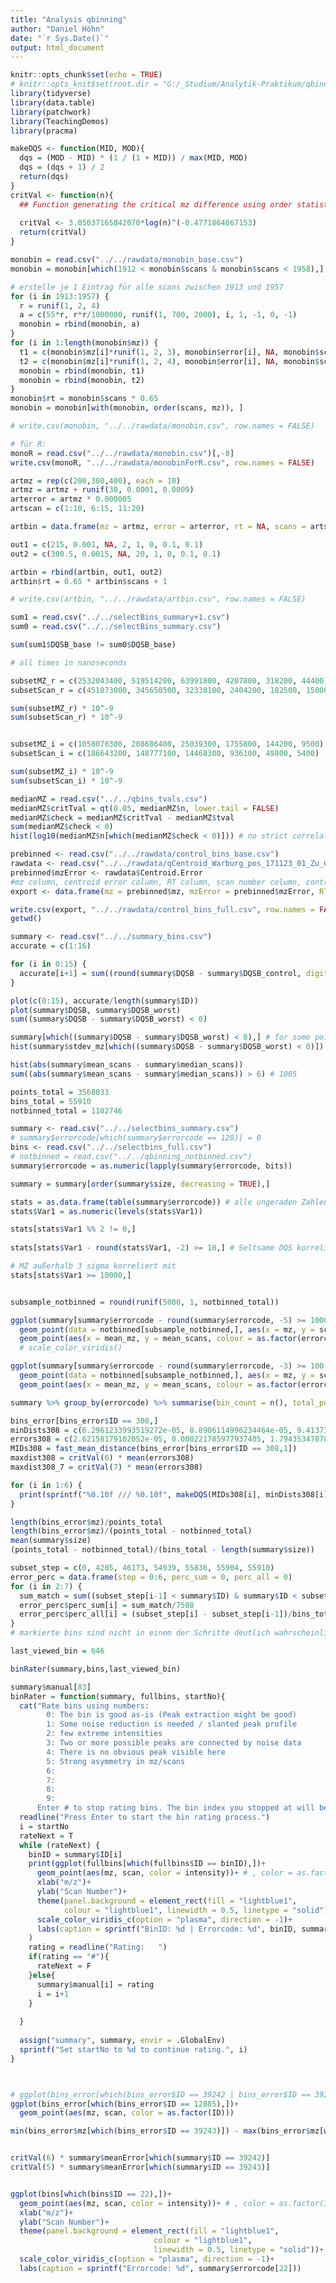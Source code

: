 ```yaml
---
title: "Analysis qbinning"
author: "Daniel Höhn"
date: "`r Sys.Date()`"
output: html_document
---
```


```r
knitr::opts_chunk$set(echo = TRUE)
# knitr::opts_knit$set(root.dir = "G:/_Studium/Analytik-Praktikum/qbinning")
library(tidyverse)
library(data.table)
library(patchwork)
library(TeachingDemos)
library(pracma)

makeDQS <- function(MID, MOD){
  dqs = (MOD - MID) * (1 / (1 + MID)) / max(MID, MOD)
  dqs = (dqs + 1) / 2
  return(dqs)
}
critVal <- function(n){
  ## Function generating the critical mz difference using order statistics
  
  critVal <- 3.05037165842070*log(n)^(-0.4771864667153)
  return(critVal)
}
```

```r
monobin = read.csv("../../rawdata/monobin_base.csv")
monobin = monobin[which(1912 < monobin$scans & monobin$scans < 1958),]

# erstelle je 1 Eintrag für alle scans zwischen 1913 und 1957
for (i in 1913:1957) {
  r = runif(1, 2, 4)
  a = c(55*r, r*r/1000000, runif(1, 700, 2000), i, 1, -1, 0, -1)
  monobin = rbind(monobin, a)
}
for (i in 1:length(monobin$mz)) {
  t1 = c(monobin$mz[i]*runif(1, 2, 3), monobin$error[i], NA, monobin$scans[i], 1, -1, 0, -1)
  t2 = c(monobin$mz[i]*runif(1, 2, 4), monobin$error[i], NA, monobin$scans[i], 1, -1, 0, -1)
  monobin = rbind(monobin, t1)
  monobin = rbind(monobin, t2)
}
monobin$rt = monobin$scans * 0.65
monobin = monobin[with(monobin, order(scans, mz)), ]

# write.csv(monobin, "../../rawdata/monobin.csv", row.names = FALSE)

# für R:
monoR = read.csv("../../rawdata/monobin.csv")[,-8]
write.csv(monoR, "../../rawdata/monobinForR.csv", row.names = FALSE)

```

```r
artmz = rep(c(200,300,400), each = 10)
artmz = artmz + runif(30, 0.0001, 0.0009)
arterror = artmz * 0.000005
artscan = c(1:10, 6:15, 11:20)

artbin = data.frame(mz = artmz, error = arterror, rt = NA, scans = artscan, intensity = 1, ID = c(rep(1:3, each = 10)), DQScen = 0.99, DQSbin = 0.99)

out1 = c(215, 0.001, NA, 2, 1, 0, 0.1, 0.1)
out2 = c(300.5, 0.0015, NA, 20, 1, 0, 0.1, 0.1)

artbin = rbind(artbin, out1, out2)
artbin$rt = 0.65 * artbin$scans + 1

# write.csv(artbin, "../../rawdata/artbin.csv", row.names = FALSE)
```



```r
sum1 = read.csv("../../selectBins_summary+1.csv")
sum0 = read.csv("../../selectBins_summary.csv")

sum(sum1$DQSB_base != sum0$DQSB_base)
```

```r
# all times in nanoseconds

subsetMZ_r = c(2532043400, 519514200, 63991800, 4207800, 318200, 44400)
subsetScan_r = c(451073000, 345650500, 32338100, 2404200, 182500, 15000)

sum(subsetMZ_r) * 10^-9
sum(subsetScan_r) * 10^-9


subsetMZ_i = c(1058070300, 208686400, 25039300, 1755800, 144200, 9500)
subsetScan_i = c(186643200, 148777100, 14468300, 936100, 49800, 5400)

sum(subsetMZ_i) * 10^-9
sum(subsetScan_i) * 10^-9
```

```r
medianMZ = read.csv("../../qbins_tvals.csv")
medianMZ$critTval = qt(0.05, medianMZ$n, lower.tail = FALSE)
medianMZ$check = medianMZ$critTval - medianMZ$tval
sum(medianMZ$check < 0)
hist(log10(medianMZ$n[which(medianMZ$check < 0)])) # no strict correlation between binsize, dqs and the median being a bad estimate of the distribution mean
```

```r
prebinned <- read.csv("../../rawdata/control_bins_base.csv")
rawdata <- read.csv("../../rawdata/qCentroid_Warburg_pos_171123_01_Zu_01.csv")
prebinned$mzError <- rawdata$Centroid.Error
#mz column, centroid error column, RT column, scan number column, control ID column 
export <- data.frame(mz = prebinned$mz, mzError = prebinned$mzError, RT = prebinned$rt, scanNo = prebinned$scanNo, intensity = prebinned$intensity, controlID = prebinned$ID, controlCentroidDQS = prebinned$DQScen, controlBinDQS = prebinned$DQSbin)

write.csv(export, "../../rawdata/control_bins_full.csv", row.names = FALSE)
getwd()
```

```r
summary <- read.csv("../../summary_bins.csv")
accurate = c(1:16)

for (i in 0:15) {
  accurate[i+1] = sum((round(summary$DQSB - summary$DQSB_control, digits = i) == 0))
}

plot(c(0:15), accurate/length(summary$ID))
plot(summary$DQSB, summary$DQSB_worst) 
sum((summary$DQSB - summary$DQSB_worst) < 0)

summary[which((summary$DQSB - summary$DQSB_worst) < 0),] # for some points, the worst DQS is better than the actual one - why?
hist(summary$stdev_mz[which((summary$DQSB - summary$DQSB_worst) < 0)])

hist(abs(summary$mean_scans - summary$median_scans))
sum((abs(summary$mean_scans - summary$median_scans)) > 6) # 1005

```

```r
points_total = 3568033
bins_total = 55910
notbinned_total = 1102746

summary <- read.csv("../../selectbins_summary.csv")
# summary$errorcode[which(summary$errorcode == 128)] = 0
bins <- read.csv("../../selectbins_full.csv")
# notbinned = read.csv("../../qbinning_notbinned.csv")
summary$errorcode = as.numeric(lapply(summary$errorcode, bits))

summary = summary[order(summary$size, decreasing = TRUE),]

stats = as.data.frame(table(summary$errorcode)) # alle ungeraden Zahlen haben duplikate
stats$Var1 = as.numeric(levels(stats$Var1))

stats[stats$Var1 %% 2 != 0,]
 
stats[stats$Var1 - round(stats$Var1, -2) >= 10,] # Seltsame DQS korrelierern nicht mit anderen Fehlern

# MZ außerhalb 3 sigma korreliert mit 
stats[stats$Var1 >= 10000,]


subsample_notbinned = round(runif(5000, 1, notbinned_total))

ggplot(summary[summary$errorcode - round(summary$errorcode, -5) >= 1000,])+
  geom_point(data = notbinned[subsample_notbinned,], aes(x = mz, y = scan)) +
  geom_point(aes(x = mean_mz, y = mean_scans, colour = as.factor(errorcode)))
  # scale_color_viridis()

ggplot(summary[summary$errorcode - round(summary$errorcode, -3) >= 100,])+
  geom_point(data = notbinned[subsample_notbinned,], aes(x = mz, y = scan)) +
  geom_point(aes(x = mean_mz, y = mean_scans, colour = as.factor(errorcode)))

summary %>% group_by(errorcode) %>% summarise(bin_count = n(), total_points = sum(size), ratio = sum(size)/n(), dqsCen = mean(DQSC_min)) 

bins_error[bins_error$ID == 308,]
minDists308 = c(6.2961233993519272e-05, 8.8906114996234464e-05, 9.4137318995990427e-05, 0.0001178799969920874, 8.2152471009067085e-05, 7.1812920992897489e-05)
errors308 = c(2.62158179102052e-05, 0.000221785977937405, 1.7943534787886702e-05, 3.6100375305253397e-05, 1.8813454471750598e-05, 7.20372773346827e-05)
MIDs308 = fast_mean_distance(bins_error[bins_error$ID == 308,1])
maxdist308 = critVal(6) * mean(errors308)
maxdist308_7 = critVal(7) * mean(errors308)

for (i in 1:6) {
  print(sprintf("%0.10f /// %0.10f", makeDQS(MIDs308[i], minDists308[i]), makeDQS(MIDs308[i], maxdist308)))
}

length(bins_error$mz)/points_total
length(bins_error$mz)/(points_total - notbinned_total)
mean(summary$size)
(points_total - notbinned_total)/(bins_total - length(summary$size))

subset_step = c(0, 4205, 46173, 54939, 55836, 55904, 55910)
error_perc = data.frame(step = 0:6, perc_sum = 0, perc_all = 0)
for (i in 2:7) {
  sum_match = sum((subset_step[i-1] < summary$ID) & summary$ID < subset_step[i])
  error_perc$perc_sum[i] = sum_match/7508
  error_perc$perc_all[i] = (subset_step[i] - subset_step[i-1])/bins_total
}
# markierte bins sind nicht in einem der Schritte deutlich wahrscheinlicher als alle anderen
```

```r

last_viewed_bin = 646

binRater(summary,bins,last_viewed_bin)

summary$manual[83]
binRater = function(summary, fullbins, startNo){
  cat("Rate bins using numbers:
        0: The bin is good as-is (Peak extraction might be good)
        1: Some noise reduction is needed / slanted peak profile
        2: few extreme intensities
        3: Two or more possible peaks are connected by noise data
        4: There is no obvious peak visible here
        5: Strong asymmetry in mz/scans
        6: 
        7: 
        8: 
        9: 
      Enter # to stop rating bins. The bin index you stopped at will be printed to the console. Your selections are saved to the dataframe \"summary\".\n")
  readline("Press Enter to start the bin rating process.")
  i = startNo
  rateNext = T
  while (rateNext) {
    binID = summary$ID[i]
    print(ggplot(fullbins[which(fullbins$ID == binID),])+
      geom_point(aes(mz, scan, color = intensity))+ # , color = as.factor(ID)
      xlab("m/z")+
      ylab("Scan Number")+
      theme(panel.background = element_rect(fill = "lightblue1",
            colour = "lightblue1", linewidth = 0.5, linetype = "solid"))+
      scale_color_viridis_c(option = "plasma", direction = -1)+
      labs(caption = sprintf("BinID: %d | Errorcode: %d", binID, summary$errorcode[1]))
    )
    rating = readline("Rating:   ")
    if(rating == "#"){
      rateNext = F
    }else{
      summary$manual[i] = rating
      i = i+1
    }
    
  }
  
  assign("summary", summary, envir = .GlobalEnv)
  sprintf("Set startNo to %d to continue rating.", i)
}



# ggplot(bins_error[which(bins_error$ID == 39242 | bins_error$ID == 39243),])+
ggplot(bins_error[which(bins_error$ID == 12885),])+
  geom_point(aes(mz, scan, color = as.factor(ID)))

min(bins_error$mz[which(bins_error$ID == 39243)]) - max(bins_error$mz[which(bins_error$ID == 39242)])


critVal(6) * summary$meanError[which(summary$ID == 39242)]
critVal(5) * summary$meanError[which(summary$ID == 39243)]


ggplot(bins[which(bins$ID == 22),])+
  geom_point(aes(mz, scan, color = intensity))+ # , color = as.factor(ID)
  xlab("m/z")+
  ylab("Scan Number")+
  theme(panel.background = element_rect(fill = "lightblue1",
                                colour = "lightblue1",
                                linewidth = 0.5, linetype = "solid"))+
  scale_color_viridis_c(option = "plasma", direction = -1)+
  labs(caption = sprintf("Errorcode: %d", summary$errorcode[22]))
  
  
```

